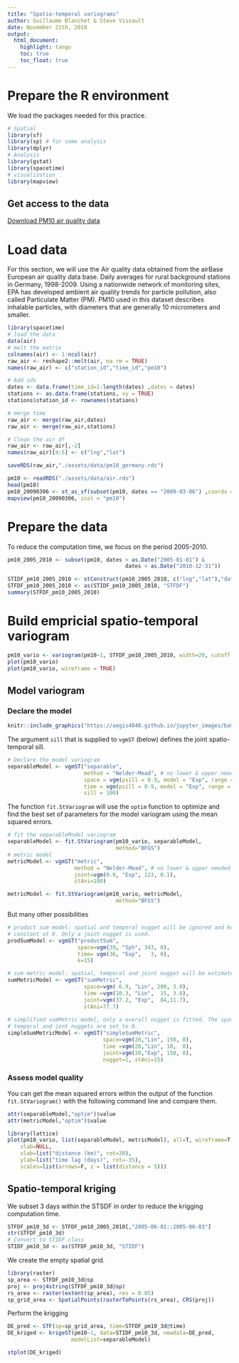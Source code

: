 ```yaml
---
title: "Spatio-temporal variograms"
author: Guillaume Blanchet & Steve Vissault
date: November 21th, 2019
output:
  html_document:
    highlight: tango
    toc: true
    toc_float: true
---
```


# Prepare the R environment

We load the packages needed for this practice.

```r
# Spatial 
library(sf)
library(sp) # for some analysis
library(dplyr) 
# Analysis
library(gstat)
library(spacetime)
# visualization
library(mapview)
```

## Get access to the data

[Download PM10 air quality data](assets/data/air.rds)


# Load data

For this section, we will use the Air quality data obtained from the airBase
European air quality data base. Daily averages for rural background stations in
Germany, 1998-2009. Using a nationwide network of monitoring sites, EPA has
developed ambient air quality trends for particle pollution, also called
Particulate Matter (PM). PM10 used in this dataset describes inhalable
particles, with diameters that are generally 10 micrometers and smaller. 

```r
library(spacetime)
# load the data
data(air)
# melt the matrix
colnames(air) <- 1:ncol(air)
raw_air <- reshape2::melt(air, na.rm = TRUE)
names(raw_air) <- c("station_id","time_id","pm10")

# Add ids
dates <- data.frame(time_id=1:length(dates) ,dates = dates)
stations <- as.data.frame(stations, xy = TRUE)
stations$station_id <- rownames(stations)

# merge time
raw_air <- merge(raw_air,dates)
raw_air <- merge(raw_air,stations)

# Clean the air df
raw_air <- raw_air[,-2]
names(raw_air)[4:5] <- c("lng","lat")

saveRDS(raw_air,"./assets/data/pm10_germany.rds")
```

```r
pm10 <- readRDS("./assets/data/air.rds")
head(pm10)
pm10_20090306 <- st_as_sf(subset(pm10, dates == "2009-03-06") ,coords = c("lng", "lat"), crs = 4326)
mapview(pm10_20090306, zcol = "pm10")
```

# Prepare the data

To reduce the computation time, we focus on the period 2005-2010.

```r
pm10_2005_2010 <- subset(pm10, dates > as.Date("2005-01-01") & 
                                     dates < as.Date("2010-12-31"))

STIDF_pm10_2005_2010 <- stConstruct(pm10_2005_2010, c("lng","lat"),"dates", crs = CRS("+init=epsg:4326"))
STFDF_pm10_2005_2010 <- as(STIDF_pm10_2005_2010, "STFDF")
summary(STFDF_pm10_2005_2010)
```


# Build empricial spatio-temporal variogram

```r
pm10_vario <- variogram(pm10~1, STFDF_pm10_2005_2010, width=20, cutoff = 200, tlags=0:5)
plot(pm10_vario)
plot(pm10_vario, wireframe = TRUE)
```

## Model variogram

### Declare the model

```r
knitr::include_graphics("https://aegis4048.github.io/jupyter_images/basic_variogram.png")
```

The argument `sill` that is supplied to `vgmST` (below) defines the joint spatio-temporal sill.

```r
# Declare the model variogram 
separableModel <- vgmST("separable", 
                        method = "Nelder-Mead", # no lower & upper needed
                        space = vgm(psill = 0.9, model = "Exp", range = 123, nugget = 0.1),
                        time = vgm(psill = 0.9, model = "Exp", range = 2.9, nugget = 0.1),
                        sill = 100)

```

The function `fit.StVariogram` will use the `optim` function to optimize and
find the best set of parameters for the model variogram using the mean squared
errors. 

```r
# fit the separableModel variogram 
separableModel <- fit.StVariogram(pm10_vario, separableModel,
                                  method="BFGS")
# metric model
metricModel <- vgmST("metric",
                     method = "Nelder-Mead", # no lower & upper needed
                     joint=vgm(0.9, "Exp", 123, 0.1),
                     stAni=100)

metricModel <- fit.StVariogram(pm10_vario, metricModel,
                                  method="BFGS")

```

But many other possibilities

```r
# product sum model: spatial and temporal nugget will be ignored and kept
# constant at 0. Only a joint nugget is used.
prodSumModel <- vgmST("productSum",
                      space=vgm(39, "Sph", 343, 0),
                      time= vgm(36, "Exp",   3, 0), 
                      k=15)

# sum metric model: spatial, temporal and joint nugget will be estimated
sumMetricModel <- vgmST("sumMetric",
                        space=vgm( 6.9, "Lin", 200, 3.0),
                        time =vgm(10.3, "Lin",  15, 3.6),
                        joint=vgm(37.2, "Exp",  84,11.7),
                        stAni=77.7)
                       
# simplified sumMetric model, only a overall nugget is fitted. The spatial, 
# temporal and jont nuggets are set to 0.
simpleSumMetricModel <- vgmST("simpleSumMetric",
                              space=vgm(20,"Lin", 150, 0),
                              time =vgm(20,"Lin", 10,  0),
                              joint=vgm(20,"Exp", 150, 0),
                              nugget=1, stAni=15)
```

### Assess model quality

You can get the mean squared errors within the output of the function
`fit.StVariogram()` with the following command line and compare them. 

```r
attr(separableModel,"optim")$value
attr(metricModel,"optim")$value
```

```r
library(lattice)
plot(pm10_vario, list(separableModel, metricModel), all=T, wireframe=T, zlim=c(0,120),
    zlab=NULL,
    xlab=list("distance (km)", rot=30),
    ylab=list("time lag (days)", rot=-35),
    scales=list(arrows=F, z = list(distance = 5)))
```

## Spatio-temporal kriging

We subset 3 days within the STSDF in order to reduce the krigging computation time.

```r
STFDF_pm10_3d <- STFDF_pm10_2005_2010[,"2005-06-01::2005-06-03"]
str(STFDF_pm10_3d)
# Convert to STIDF class
STIDF_pm10_3d <- as(STFDF_pm10_3d, "STIDF")
```

We create the empty spatial grid.

```r
library(raster)
sp_area <- STFDF_pm10_3d@sp
proj <- proj4string(STFDF_pm10_3d@sp)
rs_area <- raster(extent(sp_area), res = 0.05)
sp_grid_area <- SpatialPoints(rasterToPoints(rs_area), CRS(proj))
```

Perform the krigging

```r
DE_pred <- STF(sp=sp_grid_area, time=STFDF_pm10_3d@time)
DE_kriged <- krigeST(pm10~1, data=STIDF_pm10_3d, newdata=DE_pred,
                    modelList=separableModel)

stplot(DE_kriged)
```

